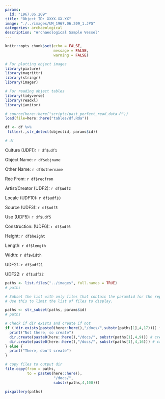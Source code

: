 ```yaml
---
params:
  id: "1967.06.209"
title: "Object ID: XXXX.XX.XX"
image: "./../images/UM_1967.06.209_1.JPG"
categories: archaeological
description: "Archaeological Sample Vessel"
---
```


```r
knitr::opts_chunk$set(echo = FALSE,
                      message = FALSE,
                      warning = FALSE)
```

```r

# For plotting object images
library(pixture)
library(magrittr)
library(stringr)
library(imager)

# For reading object tables
library(tidyverse)
library(readxl)
library(janitor)
```

```r
# source(here::here("scripts/past_perfect_read_data.R"))
load(file=here::here("tables/df.Rda"))
```

```r
df <- df %>% 
 filter(.,str_detect(objectid, params$id))
```

```r
# df
```


::: {layout-ncol=2}

Culture (UDF1): `r df$udf1`

Object Name: `r df$objname`

Other Name: `r df$othername`

Rec From: `r df$recfrom`

Artist/Creator (UDF2): `r df$udf2`

Locale (UDF10): `r df$udf10`

Source (UDF3): `r df$udf3`

Use (UDF5): `r df$udf5`

Construction: (UDF6): `r df$udf6`

Height: `r df$height`

Length: `r df$length`

Width: `r df$width`

:::

UDF21: `r df$udf21`

UDF22: `r df$udf22`

```r
paths <- list.files("../images", full.names = TRUE)
# paths
```

```r
# Subset the list with only files that contain the param$id for the report.
# Use this to limit the list of files to display.

paths <- str_subset(paths, params$id)
# paths
```

```r

# Check if dir exists and create if not
if (!dir.exists(paste0(here::here(),"/docs/",substr(paths[1],4,17)))) {
  print("Not there, so create")
  dir.create(paste0(here::here(),"/docs/", substr(paths[1],4,9))) # create parent dir
  dir.create(paste0(here::here(),"/docs/", substr(paths[1],4,16))) # create dir
} else {
  print("There, don't create")
}

# copy files to output dir
file.copy(from = paths,
          to = paste0(here::here(),
                      "/docs/",
                      substr(paths,4,100)))
```

```r
pixgallery(paths)
```
